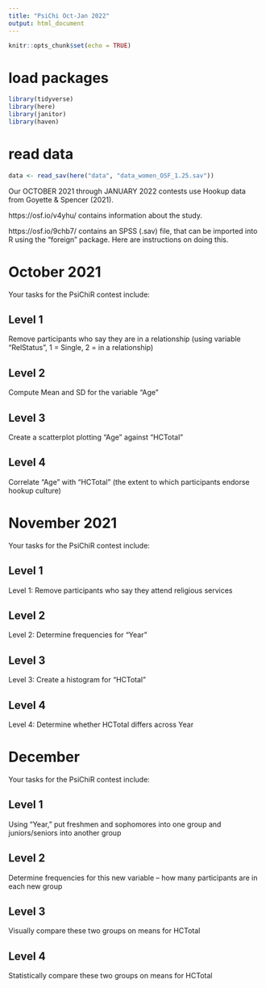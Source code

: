 ```yaml
---
title: "PsiChi Oct-Jan 2022"
output: html_document
---
```


```r
knitr::opts_chunk$set(echo = TRUE)
```

# load packages
```r
library(tidyverse)
library(here)
library(janitor)
library(haven)
```

# read data 

```r
data <- read_sav(here("data", "data_women_OSF_1.25.sav"))
```


Our OCTOBER 2021 through JANUARY 2022 contests use Hookup data from Goyette & Spencer (2021).

https://osf.io/v4yhu/ contains information about the study.

https://osf.io/9chb7/ contains an SPSS (.sav) file, that can be imported into R using the "foreign" package. Here are instructions on doing this.



# October 2021

Your tasks for the PsiChiR contest include:

## Level 1 

Remove participants who say they are in a relationship (using variable “RelStatus”, 1 = Single, 2 = in a relationship)


## Level 2

Compute Mean and SD for the variable “Age”



## Level 3

Create a scatterplot plotting “Age” against “HCTotal”




## Level 4

Correlate “Age” with “HCTotal” (the extent to which participants endorse hookup culture)




# November 2021


Your tasks for the PsiChiR contest include:

## Level 1

Level 1: Remove participants who say they attend religious services

## Level 2
Level 2: Determine frequencies for “Year”

## Level 3
Level 3: Create a histogram for “HCTotal”


## Level 4

Level 4: Determine whether HCTotal differs across Year


# December


Your tasks for the PsiChiR contest include:

## Level 1

Using “Year,” put freshmen and sophomores into one group and juniors/seniors into another group

## Level 2

Determine frequencies for this new variable – how many participants are in each new group

## Level 3

Visually compare these two groups on means for HCTotal

## Level 4

Statistically compare these two groups on means for HCTotal
